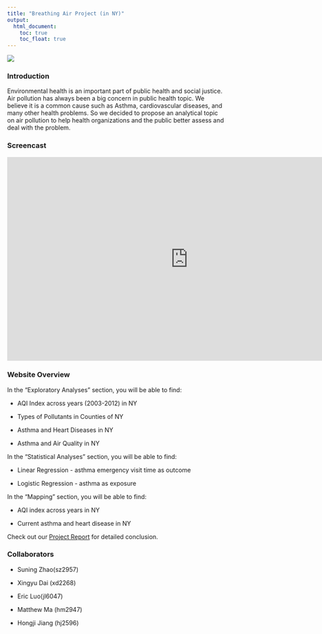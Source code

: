 ```yaml
---
title: "Breathing Air Project (in NY)"
output: 
  html_document:
    toc: true
    toc_float: true
---
```


![](https://www.health.com/thmb/I76TMoL0RimMAQtT5tPcXpwZetc=/750x0/filters:no_upscale():max_bytes(150000):strip_icc():format(webp)/Does-Asthma-Go-Away-GettyImages-472092909-2000-b2c0295d9f1742a2a44696512bac931e.jpg)

### Introduction

Environmental health is an important part of public health and social justice. Air pollution has always been a big concern in public health topic. We believe it is a common cause such as Asthma, cardiovascular diseases, and many other health problems. So we decided to propose an analytical topic on air pollution to help health organizations and the public better assess and deal with the problem.



### Screencast

<iframe width="840" height="472.5" src="https://www.youtube.com/embed/A1sk-PtwvJU" title="YouTube video player" frameborder="0" allow="accelerometer; autoplay; clipboard-write; encrypted-media; gyroscope; picture-in-picture" allowfullscreen></iframe>

### Website Overview

In the "Exploratory Analyses" section, you will be able to find:

* AQI Index across years (2003-2012) in NY 

* Types of Pollutants in Counties of NY

* Asthma and Heart Diseases in NY

* Asthma and Air Quality in NY

In the "Statistical Analyses" section, you will be able to find:

* Linear Regression - asthma emergency visit time as outcome

* Logistic Regression - asthma as exposure

In the "Mapping" section, you will be able to find:

* AQI index across years in NY

* Current asthma and heart disease in NY

Check out our [Project Report](Project_Report.html) for detailed conclusion.



### Collaborators

* Suning Zhao(sz2957)

* Xingyu Dai (xd2268)

* Eric Luo(jl6047)

* Matthew Ma (hm2947)

* Hongji Jiang (hj2596)



